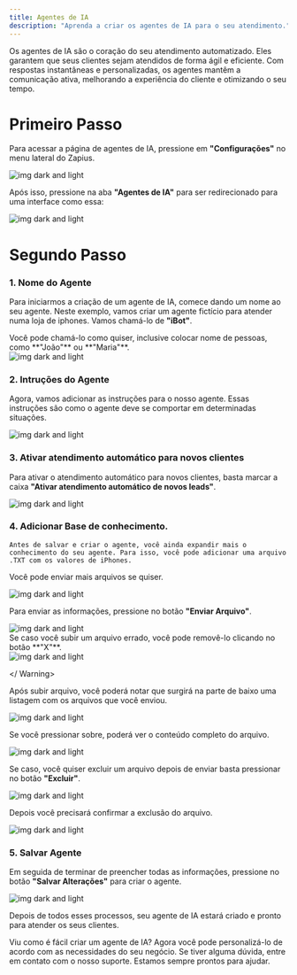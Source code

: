 ```yaml
---
title: Agentes de IA
description: "Aprenda a criar os agentes de IA para o seu atendimento."
---
```


Os agentes de IA são o coração do seu atendimento automatizado. Eles garantem que seus clientes sejam atendidos de forma ágil e eficiente. Com respostas instantâneas e personalizadas, os agentes mantêm a comunicação ativa, melhorando a experiência do cliente e otimizando o seu tempo.

# Primeiro Passo

Para acessar a página de agentes de IA, pressione em **"Configurações"** no menu lateral do Zapius.

<Frame>
  <div className="w-full flex justify-center">
    <img
      alt="img dark and light"
      className="dark:block"
      class="shadow-lg rounded-lg"
      src="/images/menu-configuracoes.png"
    />
  </div>
</Frame>

Após isso, pressione na aba **"Agentes de IA"** para ser redirecionado para uma interface como essa:

<Frame>
  <div className="w-full flex justify-center">
    <img
      alt="img dark and light"
      className="dark:block"
      class="shadow-lg rounded-lg"
      src="/images/aba-agentes-de-ia.png"
    />
  </div>
</Frame>

# Segundo Passo

### 1. Nome do Agente

Para iniciarmos a criação de um agente de IA, comece dando um nome ao seu agente. Neste exemplo, vamos criar um agente fictício para atender numa loja de iphones. Vamos chamá-lo de **"iBot"**.

<Info>
  Você pode chamá-lo como quiser, inclusive colocar nome de pessoas, como
  **"João"** ou **"Maria"**.
</Info>

<Frame>
  <div className="w-full flex justify-center">
    <img
      alt="img dark and light"
      className="dark:block"
      class="shadow-lg rounded-lg"
      src="/images/nome-agente-ia.png"
    />
  </div>
</Frame>

### 2. Intruções do Agente

Agora, vamos adicionar as instruções para o nosso agente. Essas instruções são como o agente deve se comportar em determinadas situações.

<Frame>
  <div className="w-full flex justify-center">
    <img
      alt="img dark and light"
      className="dark:block"
      class="shadow-lg rounded-lg"
      src="/images/instrucoes-agente.png"
    />
  </div>
</Frame>

### 3. Ativar atendimento automático para novos clientes

Para ativar o atendimento automático para novos clientes, basta marcar a caixa **"Ativar atendimento automático de novos leads"**.

<Frame>
  <div className="w-full flex justify-center">
    <img
      alt="img dark and light"
      className="dark:block"
      class="shadow-lg rounded-lg"
      src="/images/atendimento-automatico-agente.png"
    />
  </div>
</Frame>

### 4. Adicionar Base de conhecimento.

    Antes de salvar e criar o agente, você ainda expandir mais o conhecimento do seu agente. Para isso, você pode adicionar uma arquivo .TXT com os valores de iPhones.

<Warning>Você pode enviar mais arquivos se quiser.</Warning>

<Frame>
  <div className="w-full flex justify-center">
    <img
      alt="img dark and light"
      className="dark:block"
      class="shadow-lg rounded-lg"
      src="/images/arquivo-selecionado-iphones.png"
    />
  </div>
</Frame>

Para enviar as informações, pressione no botão **"Enviar Arquivo"**.

<Frame>
  <div className="w-full flex justify-center">
    <img
      alt="img dark and light"
      className="dark:block"
      class="shadow-lg rounded-lg"
      src="/images/enviar-conhecimento-agente.png"
    />
  </div>
</Frame>

<Warning>
    Se caso você subir um arquivo errado, você pode removê-lo clicando no botão **"X"**.

<Frame>
  <div className="w-full flex justify-center">
    <img
      alt="img dark and light"
      className="dark:block"
      class="shadow-lg rounded-lg"
      src="/images/remover-arquivo-agente.png"
    />
  </div>
</Frame>

</ Warning>

Após subir arquivo, você poderá notar que surgirá na parte de baixo uma listagem com os arquivos que você enviou.

<Frame>
  <div className="w-full flex justify-center">
    <img
      alt="img dark and light"
      className="dark:block"
      class="shadow-lg rounded-lg"
      src="/images/listagem-arquivos-agente.png"
    />
  </div>
</Frame>

Se você pressionar sobre, poderá ver o conteúdo completo do arquivo.

<Frame>
  <div className="w-full flex justify-center">
    <img
      alt="img dark and light"
      className="dark:block"
      class="shadow-lg rounded-lg"
      src="/images/conteudo-arquivo-ia.png"
    />
  </div>
</Frame>

Se caso, você quiser excluir um arquivo depois de enviar basta pressionar no botão **"Excluir"**.

<Frame>
  <div className="w-full flex justify-center">
    <img
      alt="img dark and light"
      className="dark:block"
      class="shadow-lg rounded-lg"
      src="/images/excluir-arquivo-agente.png"
    />
  </div>
</Frame>

Depois você precisará confirmar a exclusão do arquivo.

<Frame>
  <div className="w-full flex justify-center">
    <img
      alt="img dark and light"
      className="dark:block"
      class="shadow-lg rounded-lg"
      src="/images/confirmar-excluir-arquivo-agente.png"
    />
  </div>
</Frame>

### 5. Salvar Agente

Em seguida de terminar de preencher todas as informações, pressione no botão **"Salvar Alterações"** para criar o agente.

<Frame>
  <div className="w-full flex justify-center">
    <img
      alt="img dark and light"
      className="dark:block"
      class="shadow-lg rounded-lg"
      src="/images/salvar-agente-ia.png"
    />
  </div>
</Frame>

Depois de todos esses processos, seu agente de IA estará criado e pronto para atender os seus clientes.

Viu como é fácil criar um agente de IA? Agora você pode personalizá-lo de acordo com as necessidades do seu negócio. Se tiver alguma dúvida, entre em contato com o nosso suporte. Estamos sempre prontos para ajudar.
